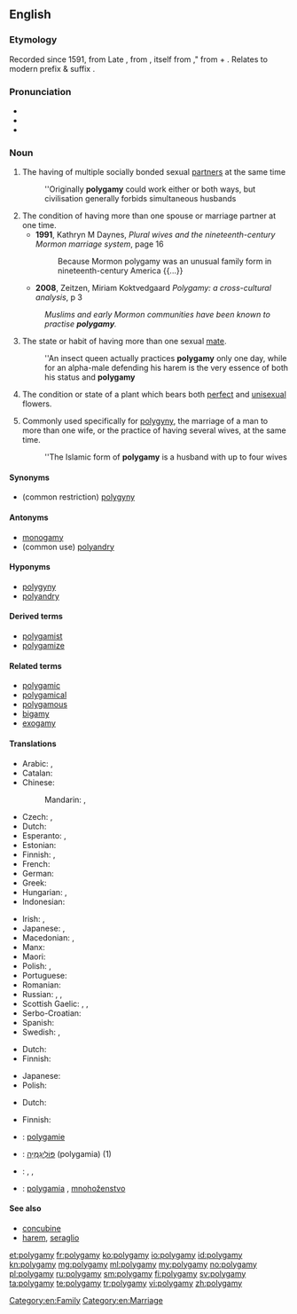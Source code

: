 ==English==

===Etymology===
Recorded since 1591, from Late {{etyl|la|en}} {{term|polygamia|lang=la}}, from {{etyl|grc|en}} {{term|πολυγαμία|tr=polygamia|lang=grc}}, itself from {{term|πολύγαμος||married to many|lang=grc}}," from {{term|πολύς||many|lang=grc}} + {{term|γάμος||marriage|lang=grc}}. Relates to modern prefix & suffix {{confix|poly|gamy|lang=en}}.

===Pronunciation===
* {{hyphenation|po|ly|ga|my|lang=en}}
* {{IPA|/pəˈlɪgəmi/|lang=en}}
* {{audio|en-us-polygamy.ogg|Audio (US)|lang=en}}

===Noun===
{{en-noun|polygamies}}

# The having of multiple socially bonded sexual [[partner]]s at the same time
#: ''Originally '''polygamy''' could work either or both ways, but civilisation generally forbids simultaneous husbands
# The condition of having more than one spouse or marriage partner at one time.
#* '''1991''', Kathryn M Daynes, ''Plural wives and the nineteenth-century Mormon marriage system'', page 16
#*: Because Mormon polygamy was an unusual family form in nineteenth-century America {{...}}
#* '''2008''', Zeitzen, Miriam Koktvedgaard ''Polygamy: a cross-cultural analysis'', p 3
#: ''Muslims and early Mormon communities have been known to practise '''polygamy'''.''
# {{cx|zoology|lang=en}} The state or habit of having more than one sexual [[mate]].
#: ''An insect queen actually practices '''polygamy''' only one day, while for an alpha-male defending his harem is the very essence of both his status and '''polygamy'''
# {{cx|botany|lang=en}} The condition or state of a plant which bears both [[perfect]] and [[unisexual]] flowers.
# Commonly used specifically for [[polygyny]], the marriage of a man to more than one wife, or the practice of having several wives, at the same time.
#: ''The Islamic form of '''polygamy''' is a husband with up to four wives

====Synonyms====
* (common restriction) [[polygyny]]

====Antonyms====
* [[monogamy]]
* (common use) [[polyandry]]

====Hyponyms====
* [[polygyny]]
* [[polyandry]]

====Derived terms====
* [[polygamist]]
* [[polygamize]]

====Related terms====
* [[polygamic]]
* [[polygamical]]
* [[polygamous]]
* [[bigamy]]
* [[exogamy]]

====Translations====
{{trans-top|the having of a plurality of socially bonded sexual partners at the same time}}
* Arabic: {{qualifier|polyandry}} {{t|ar|تعدد الأزواج|m|tr=taʿáddud al-ʾazwāj}}, {{qualifier|polygyny}} {{t|ar|تعدد الزوجات|m|tr=taʿáddud al-zawjāt}}
* Catalan: {{t|ca|poligàmia|f}}
* Chinese:
*: Mandarin: {{t|cmn|多配偶制|tr=duōpèi'ǒuzhì|sc=Hani}}, {{qualifier|polygyny}} {{t+|cmn|一夫多妻|tr=yī fū duō qī|sc=Hani}}
* Czech: {{t|cs|polygamie|f}}, {{t+|cs|mnohoženství|f}}
* Dutch: {{t+|nl|polygamie|f}}
* Esperanto: {{t|eo|poligamio}}, {{t|eo|pluredzeco}}
* Estonian: {{t|et|polügaamia}}
* Finnish: {{t+|fi|moniavioisuus}}, {{t+|fi|polygamia}}
* French: {{t+|fr|polygamie|f}}
* German: {{t+|de|Polygamie|f}}
* Greek: {{t+|el|πολυγαμία|f|tr=poligamía}}
* Hungarian: {{t|hu|poligámia}}, {{t|hu|többnejűség}}
* Indonesian: {{t+|id|poligami}}
{{trans-mid}}
* Irish: {{t|ga|polagamas|m}}, {{t|ga|ilphósadh|m}}
* Japanese: {{t|ja|複婚|tr=ふくこん, fukukon}}, {{t|ja|ポリガミー|tr=porigamī}}
* Macedonian: {{t|mk|многубрачност|f|tr=mnogubráčnost|sc=Cyrl}}, {{t|mk|полигамија|f|tr=poligámija|sc=Cyrl}}
* Manx: {{t|gv|yl-phoosey|m}}
* Maori: {{t|mi|moe tokomaha}}
* Polish: {{t+|pl|poligamia|f}}, {{t+|pl|wielożeństwo|n}}
* Portuguese: {{t+|pt|poligamia|f}}
* Romanian: {{t+|ro|poligamie}}
* Russian: {{t+|ru|полигамия|f|tr=poligamíja}}, {{qualifier|polygyny}} {{t+|ru|многожёнство|f|tr=mnogožónstvo}}, {{qualifier|polyandry}} {{t+|ru|многомужество|n|tr=mnogomúžestvo}}
* Scottish Gaelic: {{t|gd|iol-phòsadh|m}}, {{t|gd|ioma-phòsadh|m}}, {{t|gd|iomnuachadh|m}}
* Serbo-Croatian: {{t|sh|poligàmija|f}}
* Spanish: {{t|es|poligamia|f}}
* Swedish: {{t+|sv|månggifte|n}}, {{t+|sv|polygami|c}}
{{trans-bottom}}

{{trans-see|polygyny}}

{{trans-top|zoology: the state or habit of having more than one mate}}
* Dutch: {{t+|nl|polygamie|f}}
* Finnish: {{t+|fi|polygamia}}
{{trans-mid}}
* Japanese: {{t|ja|多婚性|tr=takonsei}}
* Polish: {{t+|pl|poligamia|f}}
{{trans-bottom}}

{{trans-top|botany: the condition or state of a plant which bears both perfect and unisexual flowers}}
* Dutch: {{t+|nl|polygamie|f}}
{{trans-mid}}
* Finnish: {{t+|fi|polygamia}}
{{trans-bottom}}

{{checktrans-top}}
* {{ttbc|fr}}: [[polygamie]] {{g|f}}
* {{ttbc|he}}: [[פוליגמיה|פּוֹלִיגַמְיָה]] (polygamia) {{g|f}} (1)
{{trans-mid}}
* {{ttbc|no}}: {{t|no|flergifte|n}}, {{t|no|flerkoneri|n}}, {{t+|no|polygami|n}}
* {{ttbc|sk}}: [[polygamia]] {{g|f}}, [[mnohoženstvo]] {{g|f}}
{{trans-bottom}}

====See also====
* [[concubine]]
* [[harem]], [[seraglio]]

[[Category:en:Family]]
[[Category:en:Marriage]]

[[et:polygamy]]
[[fr:polygamy]]
[[ko:polygamy]]
[[io:polygamy]]
[[id:polygamy]]
[[kn:polygamy]]
[[mg:polygamy]]
[[ml:polygamy]]
[[my:polygamy]]
[[no:polygamy]]
[[pl:polygamy]]
[[ru:polygamy]]
[[sm:polygamy]]
[[fi:polygamy]]
[[sv:polygamy]]
[[ta:polygamy]]
[[te:polygamy]]
[[tr:polygamy]]
[[vi:polygamy]]
[[zh:polygamy]]